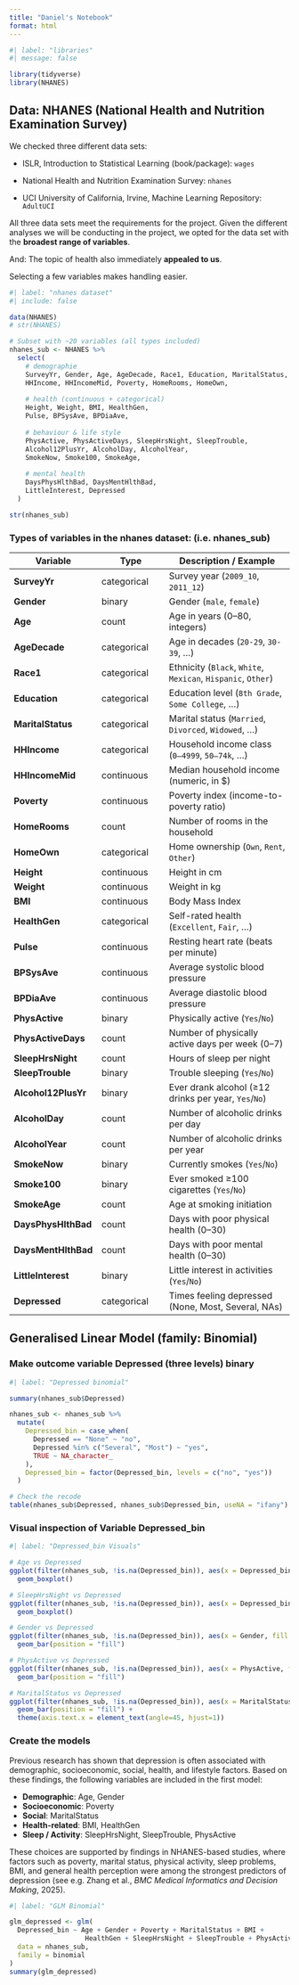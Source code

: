 ```yaml
---
title: "Daniel's Notebook"
format: html
---
```


```r
#| label: "libraries"
#| message: false

library(tidyverse)
library(NHANES)

```

## Data: NHANES (National Health and Nutrition Examination Survey)

We checked three different data sets:

-   ISLR, Introduction to Statistical Learning (book/package): `wages`

-   National Health and Nutrition Examination Survey: `nhanes`

-   UCI University of California, Irvine, Machine Learning Repository: `AdultUCI`

All three data sets meet the requirements for the project. Given the different analyses we will be conducting in the project, we opted for the data set with the **broadest range of variables**.

And: The topic of health also immediately **appealed to us**.

Selecting a few variables makes handling easier.

```r
#| label: "nhanes dataset"
#| include: false

data(NHANES)
# str(NHANES)

# Subset with ~20 variables (all types included)
nhanes_sub <- NHANES %>%
  select(
    # demographie
    SurveyYr, Gender, Age, AgeDecade, Race1, Education, MaritalStatus,
    HHIncome, HHIncomeMid, Poverty, HomeRooms, HomeOwn,
    
    # health (continuous + categorical)
    Height, Weight, BMI, HealthGen,
    Pulse, BPSysAve, BPDiaAve,
    
    # behaviour & life style
    PhysActive, PhysActiveDays, SleepHrsNight, SleepTrouble,
    Alcohol12PlusYr, AlcoholDay, AlcoholYear,
    SmokeNow, Smoke100, SmokeAge,
    
    # mental health
    DaysPhysHlthBad, DaysMentHlthBad,
    LittleInterest, Depressed
  )

str(nhanes_sub)

```

### Types of variables in the nhanes dataset: (i.e. nhanes_sub)

| Variable | Type | Description / Example |
|------------------|------------------|------------------------------------|
| **SurveyYr** | categorical | Survey year (`2009_10`, `2011_12`) |
| **Gender** | binary | Gender (`male`, `female`) |
| **Age** | count | Age in years (0–80, integers) |
| **AgeDecade** | categorical | Age in decades (`20-29`, `30-39`, …) |
| **Race1** | categorical | Ethnicity (`Black`, `White`, `Mexican`, `Hispanic`, `Other`) |
| **Education** | categorical | Education level (`8th Grade`, `Some College`, …) |
| **MaritalStatus** | categorical | Marital status (`Married`, `Divorced`, `Widowed`, …) |
| **HHIncome** | categorical | Household income class (`0–4999`, `50–74k`, …) |
| **HHIncomeMid** | continuous | Median household income (numeric, in \$) |
| **Poverty** | continuous | Poverty index (income-to-poverty ratio) |
| **HomeRooms** | count | Number of rooms in the household |
| **HomeOwn** | categorical | Home ownership (`Own`, `Rent`, `Other`) |
| **Height** | continuous | Height in cm |
| **Weight** | continuous | Weight in kg |
| **BMI** | continuous | Body Mass Index |
| **HealthGen** | categorical | Self-rated health (`Excellent`, `Fair`, …) |
| **Pulse** | continuous | Resting heart rate (beats per minute) |
| **BPSysAve** | continuous | Average systolic blood pressure |
| **BPDiaAve** | continuous | Average diastolic blood pressure |
| **PhysActive** | binary | Physically active (`Yes`/`No`) |
| **PhysActiveDays** | count | Number of physically active days per week (0–7) |
| **SleepHrsNight** | count | Hours of sleep per night |
| **SleepTrouble** | binary | Trouble sleeping (`Yes`/`No`) |
| **Alcohol12PlusYr** | binary | Ever drank alcohol (≥12 drinks per year, `Yes`/`No`) |
| **AlcoholDay** | count | Number of alcoholic drinks per day |
| **AlcoholYear** | count | Number of alcoholic drinks per year |
| **SmokeNow** | binary | Currently smokes (`Yes`/`No`) |
| **Smoke100** | binary | Ever smoked ≥100 cigarettes (`Yes`/`No`) |
| **SmokeAge** | count | Age at smoking initiation |
| **DaysPhysHlthBad** | count | Days with poor physical health (0–30) |
| **DaysMentHlthBad** | count | Days with poor mental health (0–30) |
| **LittleInterest** | binary | Little interest in activities (`Yes`/`No`) |
| **Depressed** | categorical | Times feeling depressed (None, Most, Several, NAs) |

## Generalised Linear Model (family: Binomial)

### Make outcome variable Depressed (three levels) binary

```r
#| label: "Depressed binomial"

summary(nhanes_sub$Depressed)

nhanes_sub <- nhanes_sub %>%
  mutate(
    Depressed_bin = case_when(
      Depressed == "None" ~ "no",
      Depressed %in% c("Several", "Most") ~ "yes",
      TRUE ~ NA_character_
    ),
    Depressed_bin = factor(Depressed_bin, levels = c("no", "yes"))
  )

# Check the recode
table(nhanes_sub$Depressed, nhanes_sub$Depressed_bin, useNA = "ifany")

```

### Visual inspection of Variable Depressed_bin

```r
#| label: "Depressed_bin Visuals"

# Age vs Depressed
ggplot(filter(nhanes_sub, !is.na(Depressed_bin)), aes(x = Depressed_bin, y = Age)) +
  geom_boxplot()

# SleepHrsNight vs Depressed
ggplot(filter(nhanes_sub, !is.na(Depressed_bin)), aes(x = Depressed_bin, y = SleepHrsNight)) +
  geom_boxplot()

# Gender vs Depressed
ggplot(filter(nhanes_sub, !is.na(Depressed_bin)), aes(x = Gender, fill = Depressed_bin)) +
  geom_bar(position = "fill")

# PhysActive vs Depressed
ggplot(filter(nhanes_sub, !is.na(Depressed_bin)), aes(x = PhysActive, fill = Depressed_bin)) +
  geom_bar(position = "fill")

# MaritalStatus vs Depressed
ggplot(filter(nhanes_sub, !is.na(Depressed_bin)), aes(x = MaritalStatus, fill = Depressed_bin)) +
  geom_bar(position = "fill") +
  theme(axis.text.x = element_text(angle=45, hjust=1))

```

### Create the models

Previous research has shown that depression is often associated with demographic, socioeconomic, social, health, and lifestyle factors. Based on these findings, the following variables are included in the first model:

-   **Demographic**: Age, Gender\
-   **Socioeconomic**: Poverty\
-   **Social**: MaritalStatus\
-   **Health-related**: BMI, HealthGen\
-   **Sleep / Activity**: SleepHrsNight, SleepTrouble, PhysActive

These choices are supported by findings in NHANES-based studies, where factors such as poverty, marital status, physical activity, sleep problems, BMI, and general health perception were among the strongest predictors of depression (see e.g. Zhang et al., *BMC Medical Informatics and Decision Making*, 2025).

```r
#| label: "GLM Binomial"

glm_depressed <- glm(
  Depressed_bin ~ Age + Gender + Poverty + MaritalStatus + BMI +
                   HealthGen + SleepHrsNight + SleepTrouble + PhysActive,
  data = nhanes_sub,
  family = binomial
)
summary(glm_depressed)


```
